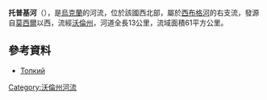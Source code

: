 '''托普基河'''（{{lang-uk|Топкий}}），是[[烏克蘭|烏克蘭]]的河流，位於該國西北部，屬於[[西布格河|西布格河]]的右支流，發源自[[莫西爾|莫西爾]]以西，流經[[沃倫州|沃倫州]]，河道全長13公里，流域面積61平方公里。

==參考資料==
* [https://web.archive.org/web/20141103045946/http://zbbuvr.lutsk.ua/Gidrography/River7.html Топкий]

{{DEFAULTSORT:Топкий}}
[[Category:沃倫州河流|Category:沃倫州河流]]


{{Ukraine-river-stub}}